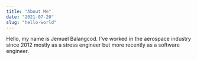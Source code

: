 ```yaml
---
title: "About Me"
date: "2021-07-20"
slug: "hello-world"
---
```


Hello, my name is Jemuel Balangcod. I've worked in the aerospace industry since
2012 mostly as a stress engineer but more recently as a software engineer.